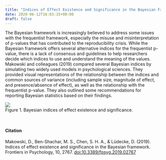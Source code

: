 ```yaml
---
title: "Indices of Effect Existence and Significance in the Bayesian Framework"
date: 2020-06-12T16:03:15+08:00
draft: false
---
```

The Bayesian framework is increasingly believed to address some issues with the frequentist framework, especially the misuse and misinterpretation of p-values that has contributed to the reproducibility crisis. While the Bayesian framework offers several alternative indices for the frequentist p-value, there is a lack of consensus and guidelines to help researchers decide which indices to use and understand the meaning of the values. Makowski and colleagues (2019) compared several Bayesian indices by simulating two widely used models in psychological sciences. They provided visual representations of the relationship between the indices and common sources of variance (including sample size, magnitude of effect, and presence/absence of effect), as well as the relationship with the frequentist p-value. They also outlined some recommendations for reporting Bayesian statistics based on their findings.

<img src="/img/bayesian-framework.jpg">
<figcaption> Figure 1. Bayesian indices of effect existence and significance.</figcaption>

<div style="margin-bottom:50px;">
</div>

#### Citation
Makowski, D., Ben-Shachar, M. S., Chen, S. H. A., & Lüdecke, D. (2019). Indices of effect existence and significance in the Bayesian framework. Frontiers in Psychology, 10, 2767. [doi:10.3389/fpsyg.2019.02767](https://www.frontiersin.org/articles/10.3389/fpsyg.2019.02767/full)
